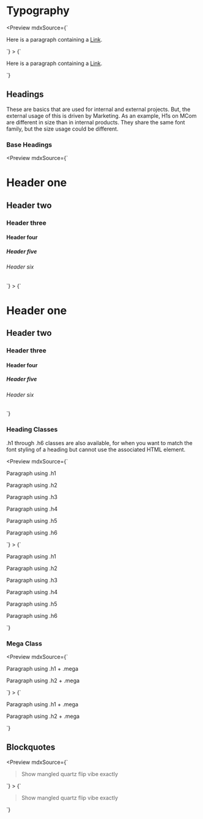 
<Meta title="Foundation/Typography" />

# Typography

<Preview
  mdxSource={`
  <p>
    Here is a paragraph containing a <a href="https://example.org">Link</a>.
  </p>
`}
>
  <Story name="General" height="250px">
    {`
      <p>
        Here is a paragraph containing a <a href="https://example.org">Link</a>.
      </p>
    `}
  </Story>
</Preview>

## Headings

These are basics that are used for internal and external projects. But, the external usage of this is driven by Marketing. As an example, H1s on MCom are different in size than in internal products. They share the same font family, but the size usage could be different.

### Base Headings

<Preview
  mdxSource={`
  <h1>Header one</h1>
  <h2>Header two</h2>
  <h3>Header three</h3>
  <h4>Header four</h4>
  <h5>Header five</h5>
  <h6>Header six</h6>
`}
>
  <Story name="Base Headings" height="250px">
    {`
      <h1>Header one</h1>
      <h2>Header two</h2>
      <h3>Header three</h3>
      <h4>Header four</h4>
      <h5>Header five</h5>
      <h6>Header six</h6>
    `}
  </Story>
</Preview>

### Heading Classes

.h1 through .h6 classes are also available, for when you want to match the font styling of a heading but cannot use the associated HTML element.

<Preview
  mdxSource={`
  <p class="h1">Paragraph using .h1</p>
  <p class="h2">Paragraph using .h2</p>
  <p class="h3">Paragraph using .h3</p>
  <p class="h4">Paragraph using .h4</p>
  <p class="h5">Paragraph using .h5</p>
  <p class="h6">Paragraph using .h6</p>
`}
>
  <Story name="Heading Classes" height="200px">
    {`
      <p class="h1">Paragraph using .h1</p>
      <p class="h2">Paragraph using .h2</p>
      <p class="h3">Paragraph using .h3</p>
      <p class="h4">Paragraph using .h4</p>
      <p class="h5">Paragraph using .h5</p>
      <p class="h6">Paragraph using .h6</p>
    `}
  </Story>
</Preview>

### Mega Class

<Preview
  mdxSource={`
  <p class="h1 mega">Paragraph using .h1 + .mega</p>
  <p class="h2 mega">Paragraph using .h2 + .mega</p>
`}
>
  <Story name="Mega Class" height="140px">
    {`
      <p class="h1 mega">Paragraph using .h1 + .mega</p>
      <p class="h2 mega">Paragraph using .h2 + .mega</p>
    `}
  </Story>
</Preview>

## Blockquotes

<Preview
  mdxSource={`
  <blockquote>
    <p class="blockquote">Show mangled quartz flip vibe exactly</p>
  </blockquote>
`}
>
  <Story name="Blockquote" height="100px">
    {`
      <blockquote>
        <p class="blockquote">Show mangled quartz flip vibe exactly</p>
      </blockquote>
    `}
  </Story>
</Preview>
